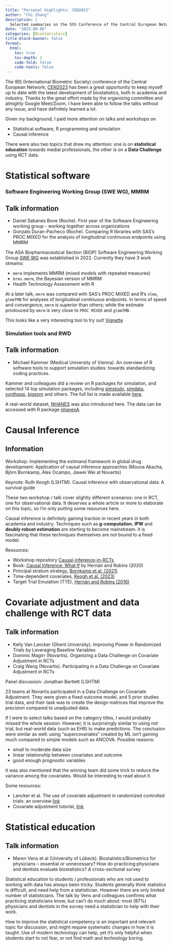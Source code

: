 ```yaml
---
title: "Personal Highlights: CEN2023"
author: "Chi Zhang"
description: |
  Selected summaries on the 5th Conference of the Central European Network of the International Biometric Society (IBS).
date: "2023-09-06"
categories: [Biostatistics]
title-block-banner: false
format: 
  html:
    toc: true
    toc-depth: 2
    code-fold: false
    code-tools: false
---
```


The IBS (International Biometric Society) conference of the Central European Network, [CEN2023](https://cen2023.github.io/home/index.html) has been a great opportunity to keep myself up to date with the latest development of biostatistics, both in academia and industry. Thanks to the great effort made by the organizing committee and almighty Google Meet/Zoom, I have been able to follow the talks without any issue, and have definitely learned a lot. 

Given my background, I paid more attention on talks and workshops on 

* Statistical software, R programming and simulation
* Causal inference

There were also two topics that drew my attention: one is on **statistical education** towards medial professionals, the other is on a **Data Challenge** using RCT data.


# Statistical software

### Software Engineering Working Group (SWE WG), MMRM

::: {.callout-note collapse='true'}
## Talk information

* Daniel Sabanes Bove (Roche). First year of the Software Engineering working group - working together across organizations
* Gonzalo Duran-Pacheco (Roche). Comparing R libraries with SAS’s PROC MIXED for the analysis of longitudinal continuous endpoints using MMRM

:::


The ASA Biopharmaceutical Section (BIOP) Software Engineering Working Group [SWE WG](https://rconsortium.github.io/asa-biop-swe-wg/) was established in 2022. Currently they have 3 work streams: 

* `mmrm` implements MMRM (mixed models with repeated measures)
* `brms.mmrm`, the Bayesian version of MMRM
* Health Technology Assessment with R

At a later talk, `mmrm` was compared with SAS's PROC MIXED and R's `nlme`, `glmmTMB` for analyses of longitudinal continuous endpoints. In terms of speed and convergence, `mmrm` is superior than others; while the estimate prodouced by `mmrm` is very close to `PROC MIXED` and `glmmTMB`. 

This looks like a very interesting tool to try out! [Vignette](https://openpharma.github.io/mmrm/latest-tag/articles/introduction.html)


### Simulation tools and RWD

::: {.callout-note collapse='true'}
## Talk information

* Michael Kammer (Medical University of Vienna). An overview of R software tools to support simulation studies: towards standardizing coding practices.

:::

Kammer and colleagues did a review on R packages for simulation, and selected 14 top simulation packages, including [simstudy](https://kgoldfeld.github.io/simstudy/articles/simstudy.html), [simdata](https://matherealize.github.io/simdata/), [synthpop](https://cran.r-project.org/web/packages/synthpop/index.html), [bigsimr](https://cran.r-project.org/web/packages/bigsimr/index.html) and others. The full list is made available [here](https://osf.io/9gfns).

A real-world dataset, [NHANES](https://www.cdc.gov/nchs/nhanes/index.htm) was also introduced here. The data can be accessed with R package [nhanesA](https://cran.r-project.org/web/packages/nhanesA/vignettes/Introducing_nhanesA.html). 





# Causal Inference

::: {.callout-note collapse="true"}
## Information

Workshop: Implementing the estimand framework in global drug development: Application of causal inference approaches (Mouna Akacha, Björn Bornkamp, Alex Ocampo, Jiawei Wei at Novartis)

Keynote: Ruth Keogh (LSHTM). Causal inference with observational data: A survival guide

:::

These two workshop / talk cover slightly different scenarios: one in RCT, one for observational data. It deserves a whole article or more to elaborate on this topic, so I'm only putting some resources here.

Causal inference is definitely gaining traction in recent years in both academia and industry. Techniques such as **g-computation**, **IPW** and **doubly robust estimation** are starting to become mainstream. It is fascinating that these techniques themselves are not bound to a fixed model. 

Resources: 

* Workshop repository [Causal-inference-in-RCTs](https://github.com/Novartis/Causal-inference-in-RCTs)
* Book: [Causal Inference: What If](https://www.hsph.harvard.edu/miguel-hernan/causal-inference-book/) by Hernán and Robins (2020)
* Principal stratum strategy, [Bornkamp et al. (2021)](https://onlinelibrary.wiley.com/doi/10.1002/pst.2104)
* Time-dependent covariates, [Keogh et al. (2023)](https://onlinelibrary.wiley.com/doi/full/10.1002/sim.9718)
* Target Trial Emulation (TTE), [Hernán and Robins (2016)](https://pubmed.ncbi.nlm.nih.gov/26994063/)



# Covariate adjustment and data challenge with RCT data

::: {.callout-note collapse='true'}
## Talk information

* Kelly Van Lancker (Ghent University). Improving Power in Randomized Trials by Leveraging Baseline Variables
* Dominic Magirr (Novartis). Organizing a Data Challenge on Covariate Adjustment in RCTs
* Craig Wang (Novartis). Participating in a Data Challenge on Covariate Adjustment in RCTs

Panel discussion: Jonathan Bartlett (LSHTM)

:::

23 teams at Novartis participated in a Data Challenge on Covariate Adjustment. They were given a fixed outcome model, and 5 prior studies trial data, and their task was to create the design matrices that improve the precision compared to unadjusted data. 

If I were to select talks based on the category titles, I would probably missed the whole session. However, it is surprisingly similar to using not trial, but real-world data (such as EHR) to make predictions. The conclusion were similar as well: using "supercovariates" created by ML isn't gaining much compared to simple models such as ANCOVA. Possible reasons: 

* small to moderate data size
* linear relationship between covariates and outcome
* good enough prognostic variables

It was also mentioned that the winning team did some trick to reduce the variance among the covariates. Would be interesting to read about it. 

Some resources: 

* Lancker et al. The use of covariate adjustment in randomized controlled trials: an overview [link](https://arxiv.org/pdf/2306.05823.pdf)
* Covariate adjustment tutorial, [link](https://jbetz-jhu.github.io/CovariateAdjustmentTutorial/)


# Statistical education

::: {.callout-note collapse="true"}
## Talk information

* Maren Vens et al (University of Lübeck). Biostatistics/Biometrics for physicians – essential or unnecessary? How do practicing physicians and dentists evaluate biostatistics? A cross-sectional survey

:::

Statistical education to students / professionals who are not used to working with data has always been tricky. Students generally think statistics is difficult, and need help from a statistician. However there are only limited number of statisticians. The talk by Vens and colleagues confirms what practicing statisticians know, but can't do much about: most (87%) physicians and dentists in the survey need a statistician to help with their work.

How to improve the statistical competency is an important and relevant topic for discussion, and might require systematic changes in how it is taught. Use of modern technology can help, yet it's only helpful when students start to not fear, or not find math and technology boring. 












